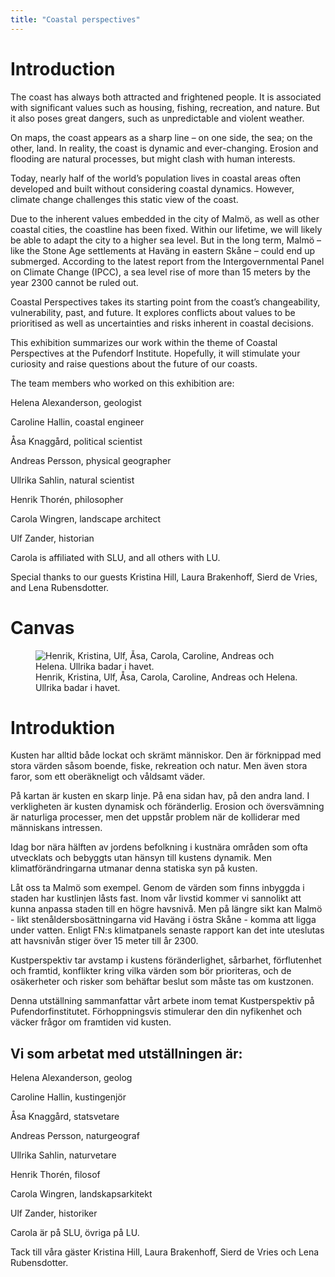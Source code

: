 ```yaml
---
title: "Coastal perspectives"
---
```


# Introduction

The coast has always both attracted and frightened people. It is associated with significant values such as housing, fishing, recreation, and nature. But it also poses great dangers, such as unpredictable and violent weather.

On maps, the coast appears as a sharp line – on one side, the sea; on the other, land. In reality, the coast is dynamic and ever-changing. Erosion and flooding are natural processes, but might clash with human interests.

Today, nearly half of the world’s population lives in coastal areas often developed and built without considering coastal dynamics. However, climate change challenges this static view of the coast.

Due to the inherent values embedded in the city of Malmö, as well as other coastal cities, the coastline has been fixed. Within our lifetime, we will likely be able to adapt the city to a higher sea level. But in the long term, Malmö – like the Stone Age settlements at Haväng in eastern Skåne – could end up submerged. According to the latest report from the Intergovernmental Panel on Climate Change (IPCC), a sea level rise of more than 15 meters by the year 2300 cannot be ruled out.

Coastal Perspectives takes its starting point from the coast’s changeability, vulnerability, past, and future. It explores conflicts about values to be prioritised as well as uncertainties and risks inherent in coastal decisions.

This exhibition summarizes our work within the theme of Coastal Perspectives at the Pufendorf Institute. Hopefully, it will stimulate your curiosity and raise questions about the future of our coasts.

The team members who worked on this exhibition are:

Helena Alexanderson, geologist

Caroline Hallin, coastal engineer

Åsa Knaggård, political scientist

Andreas Persson, physical geographer

Ullrika Sahlin, natural scientist

Henrik Thorén, philosopher

Carola Wingren, landscape architect

Ulf Zander, historian

Carola is affiliated with SLU, and all others with LU.

Special thanks to our guests Kristina Hill, Laura Brakenhoff, Sierd de Vries, and Lena Rubensdotter.

# Canvas

![Henrik, Kristina, Ulf, Åsa, Carola, Caroline, Andreas och Helena. Ullrika badar i havet.](/img/gruppbild.jpg)

# Introduktion

Kusten har alltid både lockat och skrämt människor. Den är förknippad med stora värden såsom boende, fiske, rekreation och natur. Men även stora faror, som ett oberäkneligt och våldsamt väder.

På kartan är kusten en skarp linje. På ena sidan hav, på den andra land. I verkligheten är kusten dynamisk och föränderlig. Erosion och översvämning är naturliga processer, men det uppstår problem när de kolliderar med människans intressen.

Idag bor nära hälften av jordens befolkning i kustnära områden som ofta utvecklats och bebyggts utan hänsyn till kustens dynamik. Men klimatförändringarna utmanar denna statiska syn på kusten.

Låt oss ta Malmö som exempel. Genom de värden som finns inbyggda i staden har kustlinjen låsts fast. Inom vår livstid kommer vi sannolikt att kunna anpassa staden till en högre havsnivå. Men på längre sikt kan Malmö - likt stenåldersbosättningarna vid Haväng i östra Skåne - komma att ligga under vatten. Enligt FN:s klimatpanels senaste rapport kan det inte uteslutas att havsnivån stiger över 15 meter till år 2300.

Kustperspektiv tar avstamp i kustens föränderlighet, sårbarhet, förflutenhet och framtid, konflikter kring vilka värden som bör prioriteras, och de osäkerheter och risker som behäftar beslut som måste tas om kustzonen.

Denna utställning sammanfattar vårt arbete inom temat Kustperspektiv på Pufendorfinstitutet. Förhoppningsvis stimulerar den din nyfikenhet och väcker frågor om framtiden vid kusten.

## Vi som arbetat med utställningen är:

Helena Alexanderson, geolog

Caroline Hallin, kustingenjör

Åsa Knaggård, statsvetare

Andreas Persson, naturgeograf

Ullrika Sahlin, naturvetare

Henrik Thorén, filosof

Carola Wingren, landskapsarkitekt

Ulf Zander, historiker

Carola är på SLU, övriga på LU.

Tack till våra gäster Kristina Hill, Laura Brakenhoff, Sierd de Vries och Lena Rubensdotter.
